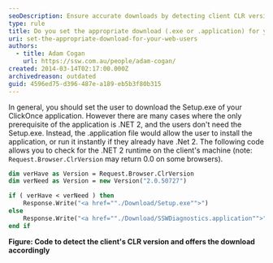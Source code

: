 ```yaml
---
seoDescription: Ensure accurate downloads by detecting client CLR versions and offering Setup.exe or .application files accordingly.
type: rule
title: Do you set the appropriate download (.exe or .application) for your web users?
uri: set-the-appropriate-download-for-your-web-users
authors:
  - title: Adam Cogan
    url: https://ssw.com.au/people/adam-cogan/
created: 2014-03-14T02:17:00.000Z
archivedreason: outdated
guid: 4596ed75-d396-487e-a189-eb5b3f80b315
---
```


In general, you should set the user to download the Setup.exe of your ClickOnce application. However there are many cases where the only prerequisite of the application is .NET 2, and the users don't need the Setup.exe. Instead, the .application file would allow the user to install the application, or run it instantly if they already have .Net 2. The following code allows you to check for the .NET 2 runtime on the client's machine (note: `Request.Browser.ClrVersion` may return 0.0 on some browsers).
```vb
dim verHave as Version = Request.Browser.ClrVersion
dim verNeed as Version = new Version("2.0.50727")

if ( verHave < verNeed ) then
    Response.Write("<a href=""./Download/Setup.exe"">")
else
    Response.Write("<a href=""./Download/SSWDiagnostics.application"">")
end if
```

**Figure: Code to detect the client's CLR version and offers the download accordingly**